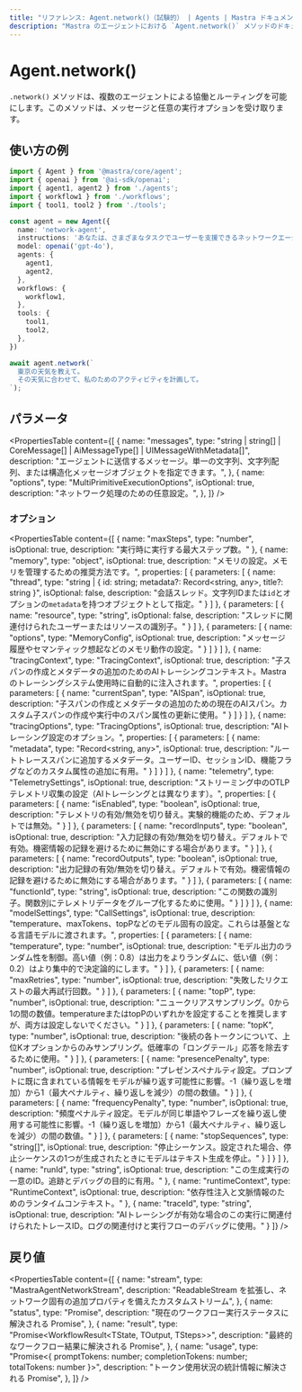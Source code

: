 ```yaml
---
title: "リファレンス: Agent.network()（試験的） | Agents | Mastra ドキュメント"
description: "Mastra のエージェントにおける `Agent.network()` メソッドのドキュメント。マルチエージェントの協調とルーティングを可能にします。"
---
```




# Agent.network()

<NetworkCallout />

`.network()` メソッドは、複数のエージェントによる協働とルーティングを可能にします。このメソッドは、メッセージと任意の実行オプションを受け取ります。

## 使い方の例

```typescript copy
import { Agent } from '@mastra/core/agent';
import { openai } from '@ai-sdk/openai';
import { agent1, agent2 } from './agents';
import { workflow1 } from './workflows';
import { tool1, tool2 } from './tools';

const agent = new Agent({
  name: 'network-agent',
  instructions: 'あなたは、さまざまなタスクでユーザーを支援できるネットワークエージェントです。',
  model: openai('gpt-4o'),
  agents: {
    agent1,
    agent2,
  },
  workflows: {
    workflow1,
  },
  tools: {
    tool1,
    tool2,
  },
})

await agent.network(`
  東京の天気を教えて。 
  その天気に合わせて、私のためのアクティビティを計画して。
`);
```


## パラメータ

<PropertiesTable
  content={[
    {
      name: "messages",
      type: "string | string[] | CoreMessage[] | AiMessageType[] | UIMessageWithMetadata[]",
      description: "エージェントに送信するメッセージ。単一の文字列、文字列配列、または構造化メッセージオブジェクトを指定できます。",
    },
    {
      name: "options",
      type: "MultiPrimitiveExecutionOptions",
      isOptional: true,
      description: "ネットワーク処理のための任意設定。",
    },
  ]}
/>

### オプション

<PropertiesTable
  content={[
  {
    name: "maxSteps",
    type: "number",
    isOptional: true,
    description: "実行時に実行する最大ステップ数。"
  },
  {
    name: "memory",
    type: "object",
    isOptional: true,
    description:
      "メモリの設定。メモリを管理するための推奨方法です。",
    properties: [
      {
        parameters: [
          {
            name: "thread",
            type: "string | { id: string; metadata?: Record<string, any>, title?: string }",
            isOptional: false,
            description:
              "会話スレッド。文字列IDまたは`id`とオプションの`metadata`を持つオブジェクトとして指定。"
          }
        ]
      },
      {
        parameters: [
          {
            name: "resource",
            type: "string",
            isOptional: false,
            description:
              "スレッドに関連付けられたユーザーまたはリソースの識別子。"
          }
        ]
      },
      {
        parameters: [
          {
            name: "options",
            type: "MemoryConfig",
            isOptional: true,
            description:
              "メッセージ履歴やセマンティック想起などのメモリ動作の設定。"
          }
        ]
      }
    ]
  },
  {
    name: "tracingContext",
    type: "TracingContext",
    isOptional: true,
    description:
      "子スパンの作成とメタデータの追加のためのAIトレーシングコンテキスト。Mastraのトレーシングシステム使用時に自動的に注入されます。",
    properties: [
      {
        parameters: [
          {
            name: "currentSpan",
            type: "AISpan",
            isOptional: true,
            description:
              "子スパンの作成とメタデータの追加のための現在のAIスパン。カスタム子スパンの作成や実行中のスパン属性の更新に使用。"
          }
        ]
      }
    ]
  },
  {
    name: "tracingOptions",
    type: "TracingOptions",
    isOptional: true,
    description: "AIトレーシング設定のオプション。",
    properties: [
      {
        parameters: [
          {
            name: "metadata",
            type: "Record<string, any>",
            isOptional: true,
            description:
              "ルートトレーススパンに追加するメタデータ。ユーザーID、セッションID、機能フラグなどのカスタム属性の追加に有用。"
          }
        ]
      }
    ]
  },
  {
    name: "telemetry",
    type: "TelemetrySettings",
    isOptional: true,
    description:
      "ストリーミング中のOTLPテレメトリ収集の設定（AIトレーシングとは異なります）。",
    properties: [
      {
        parameters: [
          {
            name: "isEnabled",
            type: "boolean",
            isOptional: true,
            description:
              "テレメトリの有効/無効を切り替え。実験的機能のため、デフォルトでは無効。"
          }
        ]
      },
      {
        parameters: [
          {
            name: "recordInputs",
            type: "boolean",
            isOptional: true,
            description:
              "入力記録の有効/無効を切り替え。デフォルトで有効。機密情報の記録を避けるために無効にする場合があります。"
          }
        ]
      },
      {
        parameters: [
          {
            name: "recordOutputs",
            type: "boolean",
            isOptional: true,
            description:
              "出力記録の有効/無効を切り替え。デフォルトで有効。機密情報の記録を避けるために無効にする場合があります。"
          }
        ]
      },
      {
        parameters: [
          {
            name: "functionId",
            type: "string",
            isOptional: true,
            description:
              "この関数の識別子。関数別にテレメトリデータをグループ化するために使用。"
          }
        ]
      }
    ]
  },
  {
    name: "modelSettings",
    type: "CallSettings",
    isOptional: true,
    description:
      "temperature、maxTokens、topPなどのモデル固有の設定。これらは基盤となる言語モデルに渡されます。",
    properties: [
      {
        parameters: [
          {
            name: "temperature",
            type: "number",
            isOptional: true,
            description:
              "モデル出力のランダム性を制御。高い値（例：0.8）は出力をよりランダムに、低い値（例：0.2）はより集中的で決定論的にします。"
          }
        ]
      },
      {
        parameters: [
          {
            name: "maxRetries",
            type: "number",
            isOptional: true,
            description: "失敗したリクエストの最大再試行回数。"
          }
        ]
      },
      {
        parameters: [
          {
            name: "topP",
            type: "number",
            isOptional: true,
            description:
              "ニュークリアスサンプリング。0から1の間の数値。temperatureまたはtopPのいずれかを設定することを推奨しますが、両方は設定しないでください。"
          }
        ]
      },
      {
        parameters: [
          {
            name: "topK",
            type: "number",
            isOptional: true,
            description:
              "後続の各トークンについて、上位Kオプションからのみサンプリング。低確率の「ロングテール」応答を除去するために使用。"
          }
        ]
      },
      {
        parameters: [
          {
            name: "presencePenalty",
            type: "number",
            isOptional: true,
            description:
              "プレゼンスペナルティ設定。プロンプトに既に含まれている情報をモデルが繰り返す可能性に影響。-1（繰り返しを増加）から1（最大ペナルティ、繰り返しを減少）の間の数値。"
          }
        ]
      },
      {
        parameters: [
          {
            name: "frequencyPenalty",
            type: "number",
            isOptional: true,
            description:
              "頻度ペナルティ設定。モデルが同じ単語やフレーズを繰り返し使用する可能性に影響。-1（繰り返しを増加）から1（最大ペナルティ、繰り返しを減少）の間の数値。"
          }
        ]
      },
      {
        parameters: [
          {
            name: "stopSequences",
            type: "string[]",
            isOptional: true,
            description:
              "停止シーケンス。設定された場合、停止シーケンスの1つが生成されたときにモデルはテキスト生成を停止。"
          }
        ]
      }
    ]
  },
  {
    name: "runId",
    type: "string",
    isOptional: true,
    description:
      "この生成実行の一意のID。追跡とデバッグの目的に有用。"
  },
  {
    name: "runtimeContext",
    type: "RuntimeContext",
    isOptional: true,
    description:
      "依存性注入と文脈情報のためのランタイムコンテキスト。"
  },
  {
    name: "traceId",
    type: "string",
    isOptional: true,
    description:
      "AIトレーシングが有効な場合のこの実行に関連付けられたトレースID。ログの関連付けと実行フローのデバッグに使用。"
  }
]}
/>

## 戻り値

<PropertiesTable
  content={[
    {
      name: "stream",
      type: "MastraAgentNetworkStream<NetworkChunkType>",
      description: "ReadableStream<NetworkChunkType> を拡張し、ネットワーク固有の追加プロパティを備えたカスタムストリーム",
    },
    {
      name: "status",
      type: "Promise<RunStatus>",
      description: "現在のワークフロー実行ステータスに解決される Promise",
    },
    {
      name: "result",
      type: "Promise<WorkflowResult<TState, TOutput, TSteps>>",
      description: "最終的なワークフロー結果に解決される Promise",
    },
    {
      name: "usage",
      type: "Promise<{ promptTokens: number; completionTokens: number; totalTokens: number }>",
      description: "トークン使用状況の統計情報に解決される Promise",
    },
  ]}
/>